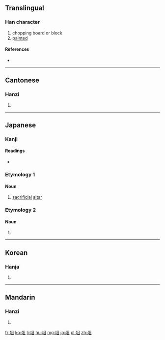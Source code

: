 {{also|爼}}
==Translingual==

===Han character===
{{Han char|rn=9|rad=人|as=07|sn=9|four=8781<sub>0</sub>|canj=人人月一 (OOBM)|ids=⿰[[仌]][[且]]}}

# chopping board or block
# [[painted]]

====References====
* {{Han ref|kx=0104.210|dkj=00679|dj=0221.050|hdz=10156.040|uh=4FCE|ud=20430|bh=AB5B|bd=43867}}

----

==Cantonese==

===Hanzi===
{{yue-hanzi|jyut=zo2|y=jo2}}

# {{defn|lang=yue|sort=人07}}

----

==Japanese==

===Kanji===
{{ja-kanji|grade=|rs=人07}}

====Readings====
* {{ja-readings|on=[[しょ]] (sho), [[そ]] (so)|kun=[[まないた]] (manaita)}}

===Etymology 1===
{{ja-kanjitab|そ|yomi=o}}

====Noun====
{{ja-noun|そ}} 

# [[sacrificial]] [[altar]]

===Etymology 2===

====Noun====
{{ja-noun|まないた}} 

# {{alternative form of|俎板|lang=ja}}

----

==Korean==

===Hanja===
{{ko-hanja|hangeul=조|rv=jo|mr=cho}}

# {{defn|lang=ko|sort=人07}}

----

==Mandarin==

===Hanzi===
{{cmn-hanzi|pin=[[zǔ]] ([[zu3]])|wg=tsu<sup>3</sup>}}

# {{defn|lang=cmn|sort=人07}}

[[fr:俎]]
[[ko:俎]]
[[li:俎]]
[[hu:俎]]
[[mg:俎]]
[[ja:俎]]
[[pl:俎]]
[[zh:俎]]